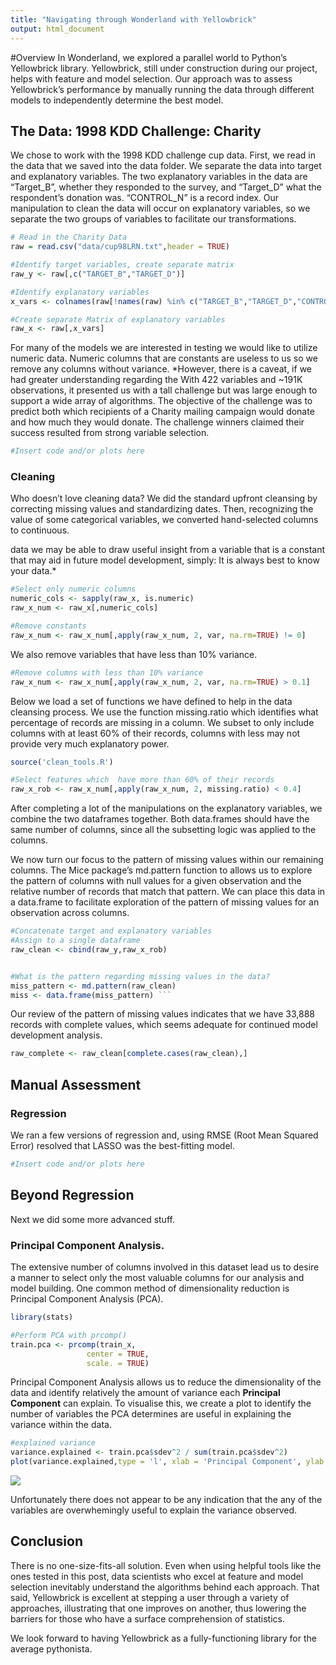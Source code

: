 ```yaml
---
title: "Navigating through Wonderland with Yellowbrick"
output: html_document
---
```


#Overview
In Wonderland, we explored a parallel world to Python's Yellowbrick library. Yellowbrick, still under construction during our project, helps with feature and model selection. Our approach was to assess Yellowbrick's performance by manually running the data through different models to independently determine the best model.

## The Data: 1998 KDD Challenge: Charity
We chose to work with the 1998 KDD challenge cup data. First, we read in the data that we saved into the data folder. We separate the data into target and explanatory variables. The two explanatory variables in the data are "Target\_B", whether they responded to the survey, and "Target\_D" what the respondent's donation was. "CONTROL\_N" is a record index. Our manipulation to clean the data will occur on explanatory variables, so we separate the two groups of variables to facilitate our transformations.

```r
# Read in the Charity Data
raw = read.csv("data/cup98LRN.txt",header = TRUE)

#Identify target variables, create separate matrix
raw_y <- raw[,c("TARGET_B","TARGET_D")]

#Identify explanatory variables
x_vars <- colnames(raw[!names(raw) %in% c("TARGET_B","TARGET_D","CONTROLN")])

#Create separate Matrix of explanatory variables
raw_x <- raw[,x_vars]
```

For many of the models we are interested in testing we would like to utilize numeric data. Numeric columns that are constants are useless to us so we remove any columns without variance. *However, there is a caveat, if we had greater understanding regarding the With 422 variables and ~191K observations, it presented us with a tall challenge but was large enough to support a wide array of algorithms. The objective of the challenge was to predict both which recipients of a Charity mailing campaign would donate and how much they would donate. The challenge winners claimed their success resulted from strong variable selection. 

```r
#Insert code and/or plots here
```

### Cleaning
Who doesn't love cleaning data? We did the standard upfront cleansing by correcting missing values and standardizing dates. Then, recognizing the value of some categorical variables, we converted hand-selected columns to continuous. 

data we may be able to draw useful insight from a variable that is a constant that may aid in future model development, simply: It is always best to know your data.*
```r
#Select only numeric columns
numeric_cols <- sapply(raw_x, is.numeric)
raw_x_num <- raw_x[,numeric_cols]

#Remove constants 
raw_x_num <- raw_x_num[,apply(raw_x_num, 2, var, na.rm=TRUE) != 0]

```

We also remove variables that have less than 10% variance.
```r
#Remove columns with less than 10% variance
raw_x_num <- raw_x_num[,apply(raw_x_num, 2, var, na.rm=TRUE) > 0.1]
```

Below we load a set of functions we have defined to help in the data cleansing process. We use the function missing.ratio which identifies what percentage of records are missing in a column. We subset to only include columns with at least 60% of their records, columns with less may not provide very much explanatory power.
```r
source('clean_tools.R')

#Select features which  have more than 60% of their records
raw_x_rob <- raw_x_num[,apply(raw_x_num, 2, missing.ratio) < 0.4]
```

After completing a lot of the manipulations on the explanatory variables, we combine the two dataframes together. Both data.frames should have the same number of columns, since all the subsetting logic was applied to the columns.

We now turn our focus to the pattern of missing values within our remaining columns. The Mice package's md.pattern function to allows us to explore the pattern of columns with null values for a given observation and the relative number of records that match that pattern. We can place this data in a data.frame to facilitate exploration of the pattern of missing values for an observation across columns.
```r
#Concatenate target and explanatory variables 
#Assign to a single dataframe
raw_clean <- cbind(raw_y,raw_x_rob)


#What is the pattern regarding missing values in the data?
miss_pattern <- md.pattern(raw_clean)
miss <- data.frame(miss_pattern) ```
```

Our review of the pattern of missing values indicates that we have 33,888 records with complete values, which seems adequate for continued model development analysis.
```r
raw_complete <- raw_clean[complete.cases(raw_clean),]
```

## Manual Assessment
### Regression
We ran a few versions of regression and, using RMSE (Root Mean Squared Error) resolved that LASSO was the best-fitting model.

```r
#Insert code and/or plots here
```

## Beyond Regression
Next we did some more advanced stuff. 

### Principal Component Analysis.
The extensive number of columns involved in this dataset lead us to desire a manner to select only the most valuable columns for our analysis and model building. One common method of dimensionality reduction is Principal Component Analysis (PCA).
```r
library(stats)

#Perform PCA with prcomp()
train.pca <- prcomp(train_x,
                 center = TRUE,
                 scale. = TRUE)
```

Principal Component Analysis allows us to reduce the dimensionality of the data and identify relatively the amount of variance each __Principal Component__ can explain. To visualise this, we create a plot to identify the number of variables the PCA determines are useful in explaining the variance within the data.
```r
#explained variance
variance.explained <- train.pca$sdev^2 / sum(train.pca$sdev^2)
plot(variance.explained,type = 'l', xlab = 'Principal Component', ylab = 'Variance Explained')
```
![](wonderland_pca_var_exp.png)

Unfortunately there does not appear to be any indication that the any of the variables are overwhemingly useful to explain the variance observed.

## Conclusion
There is no one-size-fits-all solution. Even when using helpful tools like the ones tested in this post, data scientists who excel at feature and model selection inevitably understand the algorithms behind each approach. That said, Yellowbrick is excellent at stepping a user through a variety of approaches, illustrating that one improves on another, thus lowering the barriers for those who have a surface comprehension of statistics. 

We look forward to having Yellowbrick as a fully-functioning library for the average pythonista. 
